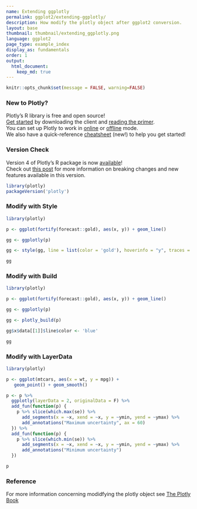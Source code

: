 ```yaml
---
name: Extending ggplotly
permalink: ggplot2/extending-ggplotly/
description: How modify the plotly object after ggplot2 conversion.
layout: base
thumbnail: thumbnail/extending_ggplotly.png
language: ggplot2
page_type: example_index
display_as: fundamentals
order: 1
output:
  html_document:
    keep_md: true
---
```


```r
knitr::opts_chunk$set(message = FALSE, warning=FALSE)
```

### New to Plotly?

Plotly's R library is free and open source!<br>
[Get started](https://plot.ly/r/getting-started/) by downloading the client and [reading the primer](https://plot.ly/r/getting-started/).<br>
You can set up Plotly to work in [online](https://plot.ly/r/getting-started/#hosting-graphs-in-your-online-plotly-account) or [offline](https://plot.ly/r/offline/) mode.<br>
We also have a quick-reference [cheatsheet](https://images.plot.ly/plotly-documentation/images/r_cheat_sheet.pdf) (new!) to help you get started!

### Version Check

Version 4 of Plotly's R package is now [available](https://plot.ly/r/getting-started/#installation)!<br>
Check out [this post](http://moderndata.plot.ly/upgrading-to-plotly-4-0-and-above/) for more information on breaking changes and new features available in this version.

```r
library(plotly)
packageVersion('plotly')
```

### Modify with Style

```r
library(plotly)

p <- ggplot(fortify(forecast::gold), aes(x, y)) + geom_line()

gg <- ggplotly(p)

gg <- style(gg, line = list(color = 'gold'), hoverinfo = "y", traces = 1)

gg
```

### Modify with Build

```r
library(plotly)

p <- ggplot(fortify(forecast::gold), aes(x, y)) + geom_line()

gg <- ggplotly(p)

gg <- plotly_build(p)

gg$x$data[[1]]$line$color <- 'blue'

gg
```

### Modify with LayerData

```r
library(plotly)

p <- ggplot(mtcars, aes(x = wt, y = mpg)) +
   geom_point() + geom_smooth()

p <- p %>%
  ggplotly(layerData = 2, originalData = F) %>%
  add_fun(function(p) {
    p %>% slice(which.max(se)) %>%
      add_segments(x = ~x, xend = ~x, y = ~ymin, yend = ~ymax) %>%
      add_annotations("Maximum uncertainty", ax = 60)
  }) %>%
  add_fun(function(p) {
    p %>% slice(which.min(se)) %>%
      add_segments(x = ~x, xend = ~x, y = ~ymin, yend = ~ymax) %>%
      add_annotations("Minimum uncertainty")
  })

p
```

### Reference
For more information concerning modidfying the plotly object see [The Plotly Book](https://plotly-book.cpsievert.me/extending-ggplotly.html)
